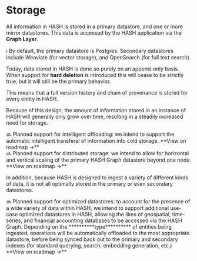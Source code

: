 # Storage

All information in HASH is stored in a primary datastore, and one or more mirror datastores. This data is accessed by the HASH application via the **Graph Layer**.

<aside>
ℹ️ By default, the primary datastore is Postgres. Secondary datastores include Weaviate (for vector storage), and OpenSearch (for full text search).

</aside>

Today, data stored in HASH is done so purely on an append-only basis. When support for **hard deletion** is introduced this will cease to be strictly true, but it will still be the primary behavior.

This means that a full version history and chain of provenance is stored for every entity in HASH.

Because of this design, the amount of information stored in an instance of HASH will generally only grow over time, resulting in a steadily increased need for storage.

<aside>
🔜 Planned support for intelligent offloading: we intend to support the automatic intelligent transferal of information into cold storage. **View on roadmap →**

</aside>

<aside>
🔜 Planned support for distributed storage: we intend to allow for horizontal and vertical scaling of the primary HASH Graph datastore beyond one node. **View on roadmap →**

</aside>

In addition, because HASH is designed to ingest a variety of different kinds of data, it is not all optimally stored in the primary or even secondary datastores.

<aside>
🔜 Planned support for optimized datastores: to account for the presence of a wide variety of data within HASH, we intend to support additional use-case optimized datastores in HASH, allowing the likes of geospatial, time-series, and financial accounting databases to be accessed via the HASH Graph. Depending on the **********type********** of entities being ingested, operations will be automatically offloaded to the most appropriate datastore, before being synced back out to the primary and secondary indexes (for standard querying, search, embedding generation, etc.) **View on roadmap →**

</aside>

